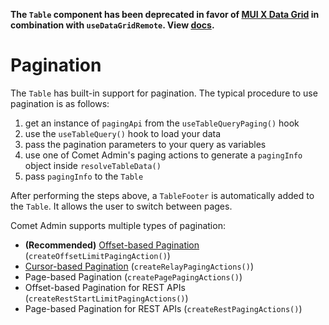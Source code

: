 

<Meta of={PaginationStories} />

**The `Table` component has been deprecated in favor of [MUI X Data Grid](https://mui.com/x/react-data-grid/) in combination with `useDataGridRemote`. View [docs](?path=/story/docs-components-datagrid--page).**

# Pagination

The `Table` has built-in support for pagination.
The typical procedure to use pagination is as follows:

1. get an instance of `pagingApi` from the `useTableQueryPaging()` hook
2. use the `useTableQuery()` hook to load your data
3. pass the pagination parameters to your query as variables
4. use one of Comet Admin's paging actions to generate a `pagingInfo` object inside `resolveTableData()`
5. pass `pagingInfo` to the `Table`

After performing the steps above, a `TableFooter` is automatically added to the `Table`. It allows the user to switch between pages.

Comet Admin supports multiple types of pagination:

-   **(Recommended)** [Offset-based Pagination](https://betterprogramming.pub/building-apis-a-comparison-between-cursor-and-offset-pagination-88261e3885f8#1c1a) (`createOffsetLimitPagingAction()`)
-   [Cursor-based Pagination](https://betterprogramming.pub/building-apis-a-comparison-between-cursor-and-offset-pagination-88261e3885f8#3cf7) (`createRelayPagingActions()`)
-   Page-based Pagination (`createPagePagingActions()`)
-   Offset-based Pagination for REST APIs (`createRestStartLimitPagingActions()`)
-   Page-based Pagination for REST APIs (`createRestPagingActions()`)

<Canvas>
    <Story of={PaginationStories.PaginationTable} />
</Canvas>
